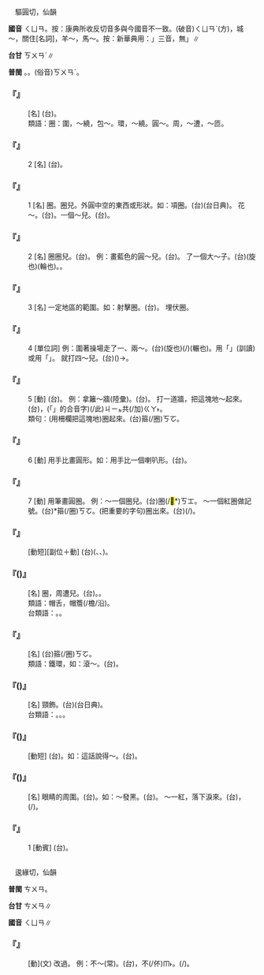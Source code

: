 
=={{ruby|圈|ㄑㄩㄢ}}==

　驅圓切，仙韻

'''國音''' <rt>ㄑㄩㄢ</rt>。按：康典所收反切音多與今國音不一致。(破音)<rt>ㄑㄩㄢˋ</rt>(方)，城～{{ruby|。|ㄐㄩㄢ}}，關住{{ruby|。|ㄐㄩㄢˋ}}[名詞]，羊～，馬～。按：新華典用：{{ruby|「|ㄑㄩㄢ}}{{ruby|、|ㄐㄩㄢ}}{{ruby|、|ㄐㄩㄢˋ}}」三音，無{{ruby|「|ㄑㄩㄢˋ}}」∥

'''台甘''' <rt>ㄎㄨㄢˊ</rt>{{ruby|、|ㄎㄨㄢ}}∥

'''普閩''' {{ruby|(文)|ㄎㄨㄢ}}。{{ruby|(白)|ㄎㆭ}}。(俗音)<rt>ㄎㄨㄢˊ</rt>。

    

==='''『{{ruby|埋|ㄇㄞˊ}}{{ruby|伏|ㄈㄨˊ}}{{ruby|圈|ㄑㄩㄢ}}』'''===
: [名] (台){{ruby|有|ㄨ˫}}{{ruby|埋|ㆠㄞˊ}}{{ruby|伏|ㄏㆦㆶ ͘}}{{ruby|丌|ㆤ}}{{ruby|地|ㄉㆤ˫}}{{ruby|區|ㄎㄨ}}。
:類語：圈：圍，～繞，包～。環，～繞。圓～。周，～遭，～匝。
:
    

==='''『{{ruby|圈|ㄑㄩㄢ}}{{ruby|圈|·ㄑㄩㄢ}}{{ruby|兒|ㄦ}}』'''===
:2  [名] (台){{ruby|圓|ㆪˊ}}{{ruby|箍|ㄎㆦ}}{{ruby|仔|ㄚ}}。
    

==='''『{{ruby|圈|ㄑㄩㄢ}}』'''===
:1  [名] 圈{{ruby|子|·ㄗˇ}}。圈兒。外圓中空的東西或形狀。如：項圈。(台){{ruby|拔|ㄆㄨㄚㆷ ͘}}{{ruby|鏈|ㄌㄧㄢ˫}}(台日典)。 花～。(台){{ruby|花|ㄏㄨㆤ}}{{ruby|環|ㄎㄨㄢˊ}}。{{ruby|圍|ㄨㄟˊ}}一個～兒。(台){{ruby|圍|ㄨㄧˊ}}{{ruby|一|ㄐㄧㆵ ͘}}{{ruby|個|ㆤˊ}}{{ruby|圓|ㆪˊ}}{{ruby|箍|ㄎㆦ}}{{ruby|仔|ㄚ}}。
    

==='''『{{ruby|圈|ㄑㄩㄢ}}』'''===
:2  [名] 圈圈兒。(台){{ruby|圓|ㆪˊ}}{{ruby|箍|ㄎㆦ}}{{ruby|仔|ㄚ}}。 例：畫藍色的圓～兒。(台){{ruby|畫|ㄨㆤ˫}}{{ruby|一|ㄐㄧㆵ ͘}}{{ruby|個|ㆤˊ}}{{ruby|藍|ㄋㄚˊ}}{{ruby|色|ㄒㄧㆤㆶ}}{{ruby|丌|ㆤ}}{{ruby|圓|ㆪˊ}}{{ruby|箍|ㄎㆦ}}{{ruby|仔|ㄚ}}。 {{ruby|兜|ㄉㄡ}}了一個大～子。(台){{ruby|踅|ㄙㆤㆷ ͘}}(旋也){{ruby|一|ㄐㄧㆵ ͘}}{{ruby|大|ㄉㄨㄚ˫}}{{ruby|箍|ㄎㆦ}}{{ruby|輾|ㄌㄧㄣ˪}}(輪也)。{{ruby|或|ㄧㄚㆷ ͘}}{{ruby|是|ㄒㄧ˫}}{{ruby|拋|ㄆㄚ}}{{ruby|一|ㄐㄧㆵ ͘}}{{ruby|大|ㄉㄨㄚ˫}}{{ruby|箍|ㄎㆦ}}{{ruby|輪|ㄌㄧㄣ}}。
    

==='''『{{ruby|圈|ㄑㄩㄢ}}』'''===
:3  [名] 一定地區的範圍。如：射擊圈。(台){{ruby|銃|ㄑㄧㄥ˪}}{{ruby|扑|ㄆㄚㆷ}}{{ruby|會|ㄨㆤ˫}}{{ruby|/|ㆤ˫}}{{ruby|到|ㄍㄠ˪}}{{ruby|丌|ㆤ}}{{ruby|所|ㄙㆦˋ}}{{ruby|在|ㄗㄞ˫}}。 埋伏圈。
    

==='''『{{ruby|圈|ㄑㄩㄢ}}』'''===
:4  [單位詞] 例：圍著操場走了一、兩～。(台){{ruby|踅|ㄙㆤㆷ ͘}}(旋也){{ruby|運|ㄨㄣ˫}}{{ruby|動|ㄉㆲ˫}}{{ruby|場|ㄉㄧㆧˊ}}{{ruby|/|ㄉㄧㆫˊ}}{{ruby|行|ㄍㄧㆩˊ}}{{ruby|二|ㄋㆭ˫}}{{ruby|輪|ㄌㄧㄣ˪}}{{ruby|/|ㄌㄧㄢ˪}}(/{{ruby|圞|ㄌㄧㄣ˪}})(輾也)。用「{{ruby|輪|ㄌㄧㄣ˪}}」(訓讀)或用「{{ruby|遍|ㄅㄧㄢ˪}}」。 就打四～兒。(台)({{ruby|麻|ㆠㄚˊ}}{{ruby|雀|ㄑㄧㆦㆶ}}){{ruby|扑|ㄆㄚㆷ}}{{ruby|四|ㄒㄧ˪}}{{ruby|雀|ㄑㄧㆦㆶ}}{{ruby|而|ㆢㄧˊ}}{{ruby|/|ㄌㄧˊ}}{{ruby|已|ㄧˋ}}→{{ruby|爾|ㄋㄧㄚ˫}}{{ruby|爾|ㄋㄧㄚ˫}}。
    

==='''『{{ruby|圈|ㄑㄩㄢ}}』'''===
:5  [動] (台){{ruby|圍|ㄨㄧˊ}}。 例：拿籬{{ruby|笆|·ㄅㄚ}}～牆(陸彙)。(台){{ruby|用|ㄧㆲ˫}}{{ruby|/|ㄧㄥ˫}}{{ruby|籬|ㄌㄧˊ}}{{ruby|笆|ㄅㄚ}}{{ruby|圍|ㄨㄧˊ}}{{ruby|牆|ㄑㄧㆫˊ}}{{ruby|/|ㄑㄧㆧˊ}}{{ruby|仔|ㄚ}}。 打一道牆，把這塊地～起來。(台){{ruby|造|ㄗㄜ˫}}{{ruby|/|ㄗㄜㆷ}}{{ruby|一|ㄐㄧㆵ ͘}}{{ruby|畷|ㄗㄨㄚ˫}}{{ruby|牆|ㄑㄧㆧˊ}}{{ruby|/|ㄑㄧㆫˊ}}{{ruby|仔|ㄚ}}，{{ruby|將|ㄐㄧㆲ}}{{ruby|<mark>&#xffb50;</mark>|ㄐㄧㆵ}}(「{{ruby|此|ㄐㄧˋ}}{{ruby|一|ㄐㄧㆵ ͘}}」的合音字)(/此)<rt>ㄐㄧㆵ</rt>{{ruby|塊|ㄉㆤ˪}}{{ruby|地|ㄉㄨㆤ˫}}{{ruby|/|ㄉㆤ˫}}共(/加)<rt>ㄍㄚ˫</rt>{{ruby|圍|ㄨㄧˊ}}{{ruby|起|·ㄎㄧˋ}}{{ruby|來|·ㄌㄞˊ}}。
:類句：(用柵欄把這塊地)圈起來。(台)箍(/圈)<rt>ㄎㆦ</rt>{{ruby|起|·ㄎㄧˋ}}{{ruby|來|·ㄌㄞˊ}}。
:
    

==='''『{{ruby|圈|ㄑㄩㄢ}}』'''===
:6  [動] 用手比畫圓形。如：用手比一個喇叭形。(台){{ruby|用|ㄧㆲ˫}}{{ruby|手|ㄑㄧㄨˋ}}{{ruby|比|ㄅㄧˋ}}{{ruby|一|ㄐㄧㆵ ͘}}{{ruby|個|ㆤˊ}}{{ruby|喇|ㄌㄚㆷ}}{{ruby|叭|ㄅㄚㆷ}}{{ruby|形|ㄏㄧㄥˊ}}。
    

==='''『{{ruby|圈|ㄑㄩㄢ}}』'''===
:7  [動] 用筆畫圓圈。 例：～一個圈兒。(台)圈(/<mark>&#xffea5;</mark>*)<rt>ㄎㆲ</rt>{{ruby|一|ㄐㄧㆵ ͘}}{{ruby|個|ㆤˊ}}{{ruby|圓|ㆪˊ}}{{ruby|箍|ㄎㆦ}}{{ruby|仔|ㄚ}}。 ～一個紅圈做記號。(台){{ruby|<mark>&#xffea5;</mark>|ㄎㆲ}}*{{ruby|一|ㄐㄧㆵ ͘}}{{ruby|個|ㆤˊ}}{{ruby|紅|ㄤˊ}}箍(/圈)<rt>ㄎㆦ</rt>{{ruby|仔|ㄚ}}{{ruby|做|ㄗㄨㆤ˪}}{{ruby|/|ㄗㄜ˪}}{{ruby|記|ㄍㄧ˪}}{{ruby|號|ㄏㄜ˫}}。(把重要的字句)圈出來。(台){{ruby|劃|ㄨㆤㆷ ͘}}(/{{ruby|畫|ㄨㆤ˫}}){{ruby|圓|ㆪˊ}}{{ruby|箍|ㄎㆦ}}{{ruby|仔|ㄚ}}{{ruby|做|ㄗㄨㆤ˪}}{{ruby|/|ㄗㄜ˪}}{{ruby|記|ㄍㄧ˪}}{{ruby|號|ㄏㄜ˫}}。
    

==='''『{{ruby|圈|ㄑㄩㄢ}}{{ruby|選|ㄒㄩㄢˇ}}』'''===
: [動短][副位＋動] (台){{ruby|畫|ㄨㆤ˫}}{{ruby|圓|ㆪˊ}}{{ruby|箍|ㄎㆦ}}{{ruby|仔|ㄚ}}{{ruby|做|ㄗㄨㆤ˪}}{{ruby|/|ㄗㄜ˪}}{{ruby|記|ㄍㄧ˪}}{{ruby|號|ㄏㄜ˫}}{{ruby|選|ㄙㄨㄢˋ}}{{ruby|舉|ㄍㄨˋ}}{{ruby|/|ㄍㄧˋ}}({{ruby|代|ㄉㄞ˫}}{{ruby|表|ㄅㄧㄠˋ}}、{{ruby|委|ㄨㄧˋ}}{{ruby|員|ㆣㄨㄢˊ}}、{{ruby|議|ㆣㄧ˫}}{{ruby|員|ㆣㄨㄢˊ}}{{ruby|等|ㄉㄧㄥˋ}})。
    

==='''『{{ruby|帽|ㄇㄠˋ}}{{ruby|圈|ㄑㄩㄢ}}({{ruby|兒|ㄦ}})』'''===
: [名] 圈，周遭兒。(台){{ruby|帽|ㆠㄜ˫}}{{ruby|仔|ㄚ}}{{ruby|丌|ㆤ}}{{ruby|周|ㄐㄧㄨ}}{{ruby|圍|ㄨㄧˊ}}。{{ruby|帽|ㆠㄜ˫}}{{ruby|仔|ㄚ}}{{ruby|緣|ㄧㄢˊ}}。
:類語：帽舌，帽簷(/檐/沿)。
:
:台類語：{{ruby|帽|ㆠㄜ˫}}{{ruby|仔|ㄚ}}{{ruby|墘|ㄍㆪˊ}}。{{ruby|帽|ㆠㄜ˫}}{{ruby|仔|ㄚ}}{{ruby|唇|ㄉㄨㄣˊ}}。
:
    

==='''『{{ruby|鐵|ㄊㄧㄝˇ}}{{ruby|圈|ㄑㄩㄢ}}』'''===
: [名] (台){{ruby|鐵|ㄊㄧㆷ}}箍(/圈)<rt>ㄎㆦ</rt>。
:類語：鐵環，如：滾～。(台){{ruby|輪|ㄌㄧㄣ˪}}{{ruby|/|ㄌㄧㄢ˪}}{{ruby|亞|ㄚ}}{{ruby|鉛|ㄧㄢˊ}}{{ruby|線|ㄙㄨㆩ˪}}{{ruby|箍|ㄎㆦ}}。
:
    

==='''『{{ruby|項|ㄒㄧㄤˋ}}{{ruby|圈|ㄑㄩㄢ}}({{ruby|兒|ㄦ}})』'''===
: [名] 頸飾。(台){{ruby|拔|ㄆㄨㄚㆷ ͘}}{{ruby|鏈|ㄌㄧㄢ˫}}(台日典)。
:台類語：{{ruby|金|ㄍㄧㆬ}}{{ruby|鏈|ㄌㄧㄢ˫}}{{ruby|仔|ㄚ}}。{{ruby|珠|ㄗㄨ}}{{ruby|拔|ㄆㄨㄚㆷ ͘}}{{ruby|鍊|ㄌㄧㄢ˫}}。{{ruby|玉|ㆣㄧㆤㆶ ͘}}{{ruby|仔|ㄚ}}{{ruby|鏈|ㄌㄧㄢ˫}}。
:
    

==='''『{{ruby|出|ㄔㄨ}}{{ruby|圈|ㄑㄩㄢ}}({{ruby|兒|ㄦ}})』'''===
: [動短] (台){{ruby|超|ㄑㄧㄠ}}{{ruby|出|ㄘㄨㆵ}}{{ruby|範|ㄏㄨㄢ˫}}{{ruby|圍|ㄨㄧˊ}}。如：這話說得～。(台){{ruby|話|ㄨㆤ˫}}{{ruby|講|ㄍㆲˋ}}{{ruby|→|ㄍㆲ}}{{ruby|了|ㄌㄧㄠˋ}}{{ruby|離|ㄌㄧˊ}}{{ruby|經|ㄍㄧㄥ}}{{ruby|去|ㄎㄧ˪}}。
    

==='''『{{ruby|眼|ㄧㄢˇ}}{{ruby|圈|ㄑㄩㄢ}}({{ruby|兒|ㄦ}})』'''===
: [名] 眼睛的周圍。(台){{ruby|目|ㆠㄚㆶ ͘}}{{ruby|眶|ㄎㆦ}}。如：～發黑。(台){{ruby|目|ㆠㄚㆶ ͘}}{{ruby|眶|ㄎㆦ}}{{ruby|烏|ㆦ}}{{ruby|青|ㄘㆥ}}{{ruby|/|ㄑㆪ}}。 ～一紅，落下淚來。(台){{ruby|目|ㆠㄚㆶ ͘}}{{ruby|眶|ㄎㆦ}}{{ruby|一|ㄐㄧㆵ ͘}}{{ruby|下|·ㆤ˫}}{{ruby|紅|ㄤˊ}}，{{ruby|目|ㆠㄚㆶ ͘}}{{ruby|屎|ㄙㄞˋ}}{{ruby|著|ㄉㄧㄜㆷ}}(/{{ruby|都|ㄉㄜ˫}}){{ruby|圞|ㄌㄧㄢ˪}}{{ruby|落|ㄌㄜㆷ ͘}}{{ruby|來|·ㄌㄞˊ}}。
    

==='''『{{ruby|圈|ㄑㄩㄢ}}{{ruby|圈|ㄑㄩㄢ}}{{ruby|兒|ㄦ}}』'''===
:1  [動賓] (台){{ruby|畫|ㄨㄧ˫}}{{ruby|圓|ㆪˊ}}{{ruby|箍|ㄎㆦ}}{{ruby|仔|ㄚ}}。
    

=={{ruby|悛|ㄑㄩㄢ}}==

　逡緣切，仙韻

'''普閩''' <rt>ㄘㄨㄢ</rt>。

'''台甘''' <rt>ㄘㄨㄢ</rt>∥

'''國音''' <rt>ㄑㄩㄢ</rt>∥

    

==='''『{{ruby|悛|ㄑㄩㄢ}}』'''===
: [動](文) 改過。 例：{{ruby|怙|ㄏㄨˋ}}{{ruby|惡|ㄜˋ}}不～(常)。(台){{ruby|靠|ㄎㄜ˪}}{{ruby|惡|ㆦㆶ}}{{ruby|勢|ㄙㆤ˪}}{{ruby|力|ㄌㄧㆤㆶ ͘}}，{{ruby|堅|ㄍㄧㄢ}}{{ruby|持|ㄑㄧˊ}}{{ruby|作|ㄗㆦㆶ}}{{ruby|惡|ㆦㆶ}}不(/伓)<rt>ㆬ˫</rt>{{ruby|改|ㄍㄨㆤˋ}}{{ruby|/|ㄍㄞˋ}}{{ruby|過|ㄍㆤ˪}}{{ruby|/|ㄍㄨㆤ˪}}。{{ruby|強|ㄍㄧㆲ˫}}{{ruby|<mark>&#xffa49;</mark>|ㆠㆤㆷ}}{{ruby|/|ㆠㄨㆤㆷ ͘}}{{ruby|歹|ㄆㆮˋ}}{{ruby|人|·ㄌㄤˊ}}(/{{ruby|行|ㄏㄧㄥˊ}}{{ruby|惡|ㆦㆶ}}){{ruby|無|ㆠㄜˊ}}{{ruby|<mark>&#xffa49;</mark>|ㆠㆤㆷ}}{{ruby|/|ㆠㄨㆤㆷ ͘}}{{ruby|落|ㄌㄜㆷ}}{{ruby|軟|ㄋㆭˋ}}。
    
